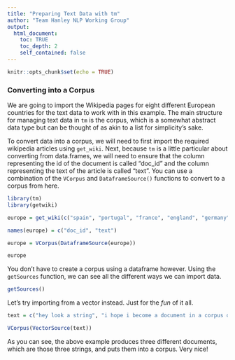 ```yaml
---
title: "Preparing Text Data with tm"
author: "Team Hanley NLP Working Group"
output:
  html_document:
    toc: TRUE
    toc_depth: 2
    self_contained: false
---
```


```r
knitr::opts_chunk$set(echo = TRUE)
```

### Converting into a Corpus

We are going to import the Wikipedia pages for eight different European countries for the text data to work with in this example. The main structure for managing text data in `tm` is the corpus, which is a somewhat abstract data type but can be thought of as akin to a list for simplicity's sake. 

To convert data into a corpus, we will need to first import the required wikipedia articles using `get_wiki`. Next, because `tm` is a little particular about converting from data.frames, we will need to ensure that the column representing the id of the document is called "doc_id" and the column representing the text of the article is called "text". You can use a combination of the `VCorpus` and `DataframeSource()` functions to convert to a corpus from here. 

```r

library(tm)
library(getwiki)

europe = get_wiki(c("spain", "portugal", "france", "england", "germany", "poland", "russia", "italy"))

names(europe) = c("doc_id", "text")

europe = VCorpus(DataframeSource(europe))

europe
```

You don't have to create a corpus using a dataframe however. Using the `getSources` function, we can see all the different ways we can import data. 

```r

getSources()

```

Let's try importing from a vector instead. Just for the *fun* of it all. 

```r

text = c("hey look a string", "i hope i become a document in a corpus one day", "its any string in a vector's dream")

VCorpus(VectorSource(text))

```

As you can see, the above example produces three different documents, which are those three strings, and puts them into a corpus. Very nice!

